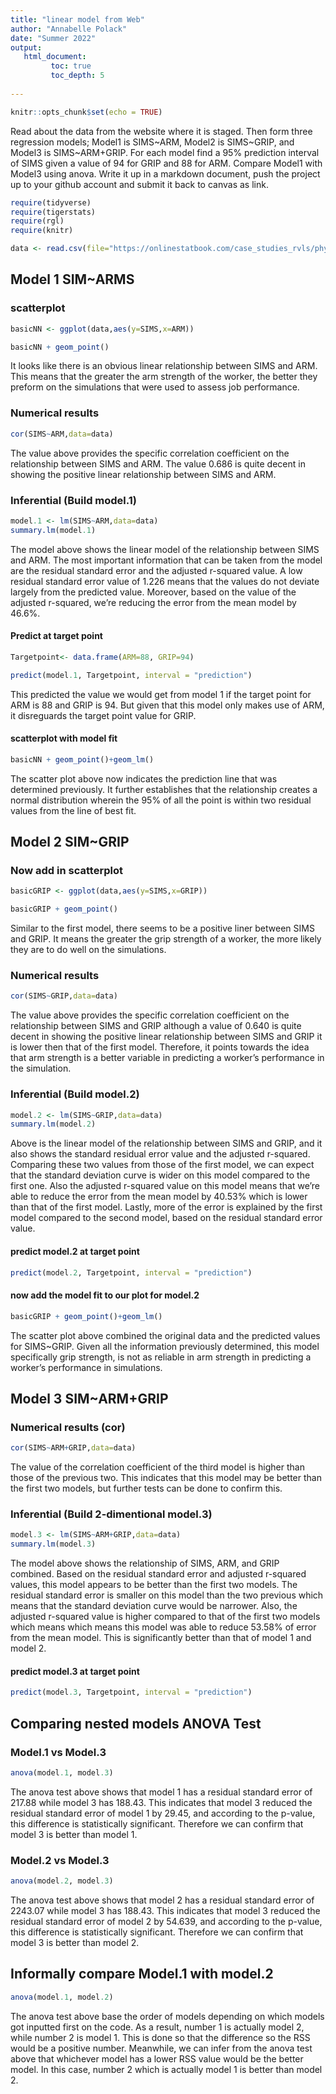 ```yaml
---
title: "linear model from Web"
author: "Annabelle Polack"
date: "Summer 2022"
output:
   html_document:
         toc: true
         toc_depth: 5
        
---
```


```r
knitr::opts_chunk$set(echo = TRUE)
```

Read about the data from the website where it is staged.  Then form three regression models; Model1 is SIMS~ARM, Model2 is SIMS~GRIP, and Model3 is SIMS~ARM+GRIP. For each model find a 95% prediction interval of SIMS given a value of 94  for GRIP and 88 for ARM. Compare Model1 with Model3 using anova. Write it up in a markdown document, push the project up to your github account and submit it back to canvas as link. 

 


```r
require(tidyverse)
require(tigerstats)
require(rgl)
require(knitr)

```

```r
data <- read.csv(file="https://onlinestatbook.com/case_studies_rvls/physical_strength/data.txt",sep="",header=TRUE)  

```

## Model 1 SIM~ARMS


### scatterplot
```r
basicNN <- ggplot(data,aes(y=SIMS,x=ARM))
```
```r
basicNN + geom_point()
```

It looks like there is an obvious linear relationship between SIMS and ARM. This means that the greater the arm strength of the worker, the better they preform on the simulations that were used to assess job performance. 

### Numerical results
```r
cor(SIMS~ARM,data=data)
```

The value above provides the specific correlation coefficient on the relationship between SIMS and ARM. The value 0.686 is quite decent in showing the positive linear relationship between SIMS and ARM. 

### Inferential  (Build model.1)
```r
model.1 <- lm(SIMS~ARM,data=data)
summary.lm(model.1)
```

The model above shows the linear model of the relationship between SIMS and ARM. The most important information that can be taken from the model are the residual standard error and the adjusted r-squared value. A low residual standard error value of 1.226 means that the values do not deviate largely from the predicted value. Moreover, based on the value of the adjusted r-squared, we're reducing the error from the mean model by 46.6%.

#### Predict at target point

```r
Targetpoint<- data.frame(ARM=88, GRIP=94)
```

```r
predict(model.1, Targetpoint, interval = "prediction")

```

This predicted the value we would get from model 1 if the target point for ARM is 88 and GRIP is 94. But given that this model only makes use of ARM, it disreguards the target point value for GRIP.

#### scatterplot with model fit

```r
basicNN + geom_point()+geom_lm()
```
  
The scatter plot above now indicates the prediction line that was determined previously. It further establishes that the relationship creates a normal distribution wherein the 95% of all the point is within two residual values from the line of best fit. 

## Model 2 SIM~GRIP

### Now add in scatterplot

```r
basicGRIP <- ggplot(data,aes(y=SIMS,x=GRIP))
```
```r
basicGRIP + geom_point()
```

Similar to the first model, there seems to be a positive liner between SIMS and GRIP. It means the greater the grip strength of a worker, the more likely they are to do well on the simulations.  

### Numerical results 

```r
cor(SIMS~GRIP,data=data)
```
The value above provides the specific correlation coefficient on the relationship between SIMS and GRIP although a value of 0.640 is quite decent in showing the positive linear relationship between SIMS and GRIP it is lower then that of the first model. Therefore, it points towards the idea that arm strength is a better variable in predicting a worker's performance in the simulation.

### Inferential  (Build model.2)
```r
model.2 <- lm(SIMS~GRIP,data=data)
summary.lm(model.2)
```  
Above is the linear model of the relationship between SIMS and GRIP, and it also shows the standard residual error value and the adjusted r-squared. Comparing these two values from those of the first model, we can expect that the standard deviation curve is wider on this model compared to the first one. Also the adjusted r-squared value on this model means that we're able to reduce the error from the mean model by 40.53% which is lower than that of the first model. Lastly, more of the error is explained by the first model compared to the second model, based on the residual standard error value.  


#### predict model.2 at target point

```r
predict(model.2, Targetpoint, interval = "prediction")

```

#### now add the model fit to our plot for model.2

```r
basicGRIP + geom_point()+geom_lm()
```

The scatter plot above combined the original data and the predicted values for SIMS~GRIP. Given all the information previously determined, this model specifically grip strength, is not as reliable in arm strength in predicting a worker's performance in simulations. 

## Model 3 SIM~ARM+GRIP


### Numerical results (cor)

```r
cor(SIMS~ARM+GRIP,data=data)
```

The value of the correlation coefficient of the third model is higher than those of the previous two. This indicates that this model may be better than the first two models, but further tests can be done to confirm this. 

### Inferential  (Build 2-dimentional model.3)

```r
model.3 <- lm(SIMS~ARM+GRIP,data=data)
summary.lm(model.3)
```

The model above shows the relationship of SIMS, ARM, and GRIP combined. Based on the residual standard error and adjusted r-squared values, this model appears to be better than the first two models. The residual standard error is smaller on this model than the two previous which means that the standard deviation curve would be narrower. Also, the adjusted r-squared value is higher compared to that of the first two models which means which means this model was able to reduce 53.58% of error from the mean model. This is significantly better than that of model 1 and model 2. 

#### predict model.3 at target point
  
```r
predict(model.3, Targetpoint, interval = "prediction")

```



## Comparing nested models ANOVA Test



### Model.1 vs Model.3

```r
anova(model.1, model.3)
```

The anova test above shows that model 1 has a residual standard error of 217.88 while model 3 has 188.43. This indicates that model 3 reduced the residual standard error of model 1 by 29.45, and according to the p-value, this difference is statistically significant. Therefore we can confirm that model 3 is better than model 1.

### Model.2 vs Model.3

```r
anova(model.2, model.3)
```

The anova test above shows that model 2 has a residual standard error of 2243.07 while model 3 has 188.43. This indicates that model 3 reduced the residual standard error of model 2 by 54.639, and according to the p-value, this difference is statistically significant. Therefore we can confirm that model 3 is better than model 2.

## Informally compare Model.1 with model.2

```r
anova(model.1, model.2)
```

The anova test above base the order of models depending on which models got inputted first on the code. As a result, number 1 is actually model 2, while number 2 is model 1. This is done so that the difference so the RSS would be a positive number. Meanwhile, we can infer from the anova test above that whichever model has a lower RSS value would be the better model. In this case, number 2 which is actually model 1 is better than model 2. 

